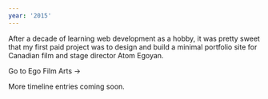 ```yaml
---
year: '2015'
---
```


<Step icon="🚀" heading="Launched egofilmarts.com" date="July 15, 2015">

After a decade of learning web development as a hobby, it was pretty sweet that my first paid project was to design and build a minimal portfolio site for Canadian film and stage director Atom Egoyan.

<BlockLink href="http://www.egofilmarts.com/">Go to Ego Film Arts &rarr;</BlockLink>

</Step>

<Step icon="☕" heading="Work in progress..." date="">

More timeline entries coming soon.

</Step>
